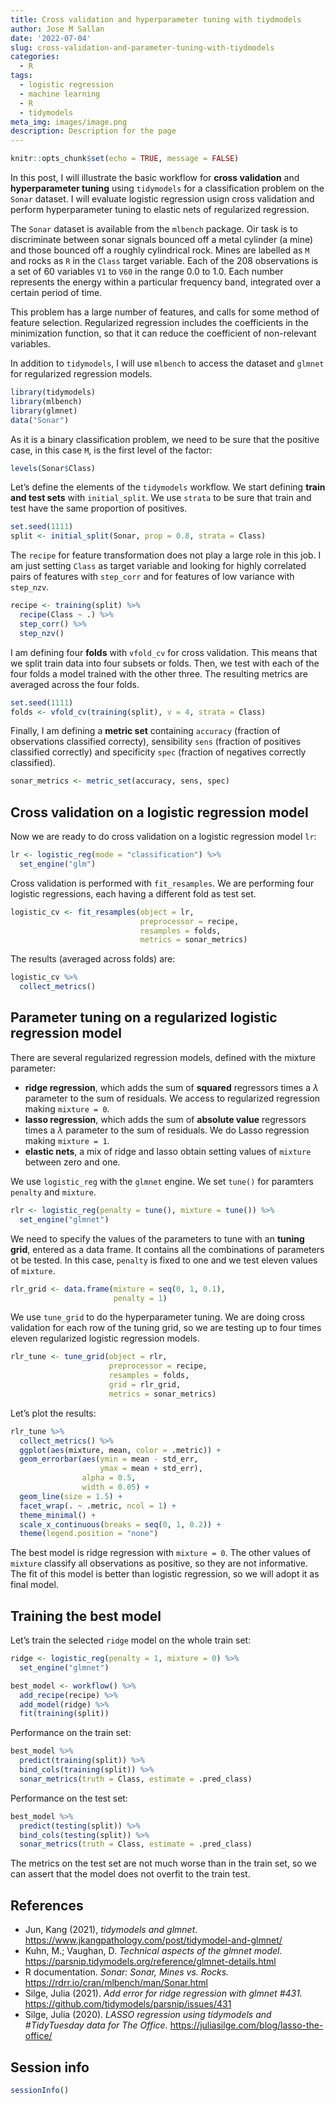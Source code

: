 ```yaml
---
title: Cross validation and hyperparameter tuning with tiydmodels
author: Jose M Sallan
date: '2022-07-04'
slug: cross-validation-and-parameter-tuning-with-tiydmodels
categories:
  - R
tags:
  - logistic regression
  - machine learning
  - R
  - tidymodels
meta_img: images/image.png
description: Description for the page
---
```



```r
knitr::opts_chunk$set(echo = TRUE, message = FALSE)
```

In this post, I will illustrate the basic workflow for **cross validation** and **hyperparameter tuning** using  `tidymodels` for a classification problem on the `Sonar` dataset. I will evaluate logistic regression usign cross validation and perform hyperparameter tuning to elastic nets of regularized regression.

The `Sonar` dataset is available from the `mlbench` package. Oir task is to discriminate between sonar signals bounced off a metal cylinder (a mine) and those bounced off a roughly cylindrical rock. Mines are labelled as `M` and rocks as `R` in the `Class` target variable. Each of the 208 observations is a set of 60 variables `V1` to `V60` in the range 0.0 to 1.0. Each number represents the energy within a particular frequency band, integrated over a certain period of time.

This problem has a large number of features, and calls for some method of feature selection. Regularized regression includes the coefficients in the minimization function, so that it can reduce the coefficient of non-relevant variables.

In addition to `tidymodels`, I will use `mlbench` to access the dataset and `glmnet` for regularized regression models.

```r
library(tidymodels)
library(mlbench)
library(glmnet)
data("Sonar")
```

As it is a binary classification problem, we need to be sure that the positive case, in this case `M`, is the first level of the factor:

```r
levels(Sonar$Class)
```

Let's define the elements of the `tidymodels` workflow. We start defining **train and test sets** with `initial_split`. We use `strata` to be sure that train and test have the same proportion of positives.

```r
set.seed(1111)
split <- initial_split(Sonar, prop = 0.8, strata = Class)
```

The `recipe` for feature transformation does not play a large role in this job. I am just setting `Class` as target variable and looking for highly correlated pairs of features with `step_corr` and for features of low variance with `step_nzv`.

```r
recipe <- training(split) %>%
  recipe(Class ~ .) %>%
  step_corr() %>%
  step_nzv()
```

I am defining four **folds** with `vfold_cv` for cross validation. This means that we split train data into four subsets or folds. Then, we test with each of the four folds a model trained with the other three. The resulting metrics are averaged across the four folds.

```r
set.seed(1111)
folds <- vfold_cv(training(split), v = 4, strata = Class)
```

Finally, I am defining a **metric set** containing `accuracy` (fraction of observations classified correcty), sensibility `sens` (fraction of positives classified correctly) and specificity `spec` (fraction of negatives correctly classified).

```r
sonar_metrics <- metric_set(accuracy, sens, spec)
```

## Cross validation on a logistic regression model

Now we are ready to do cross validation on a logistic regression model `lr`:

```r
lr <- logistic_reg(mode = "classification") %>%
  set_engine("glm")
```

Cross validation is performed with `fit_resamples`. We are performing four logistic regressions, each having a different fold as test set.

```r
logistic_cv <- fit_resamples(object = lr,
                             preprocessor = recipe,
                             resamples = folds,
                             metrics = sonar_metrics)
```

The results (averaged across folds) are:

```r
logistic_cv %>%
  collect_metrics()
```

## Parameter tuning on a regularized logistic regression model

There are several regularized regression models, defined with the mixture parameter:

* **ridge regression**, which adds the sum of **squared** regressors times a $\lambda$ parameter to the sum of residuals. We access to regularized regression making `mixture = 0`.
* **lasso regression**, which adds the sum of **absolute value** regressors times a $\lambda$ parameter to the sum of residuals. We do Lasso regression making `mixture = 1`.
* **elastic nets**, a mix of ridge and lasso obtain setting values of `mixture` between zero and one.

We use `logistic_reg` with the `glmnet` engine. We set `tune()` for paramters `penalty` and `mixture`.

```r
rlr <- logistic_reg(penalty = tune(), mixture = tune()) %>%
  set_engine("glmnet")
```

We need to specify the values of the parameters to tune with an **tuning grid**, entered as a data frame. It contains all the combinations of parameters ot be tested. In this case, `penalty` is fixed to one and we test eleven values of `mixture`.

```r
rlr_grid <- data.frame(mixture = seq(0, 1, 0.1),
                       penalty = 1)
```

We use `tune_grid` to do the hyperparameter tuning. We are doing cross validation for each row of the tuning grid, so we are testing up to four times eleven regularized logistic regression models.

```r
rlr_tune <- tune_grid(object = rlr,
                      preprocessor = recipe,
                      resamples = folds,
                      grid = rlr_grid,
                      metrics = sonar_metrics)
```

Let's plot the results:

```r
rlr_tune %>%
  collect_metrics() %>%
  ggplot(aes(mixture, mean, color = .metric)) +
  geom_errorbar(aes(ymin = mean - std_err,
                    ymax = mean + std_err), 
                alpha = 0.5,
                width = 0.05) +
  geom_line(size = 1.5) +
  facet_wrap(. ~ .metric, ncol = 1) +
  theme_minimal() +
  scale_x_continuous(breaks = seq(0, 1, 0.2)) +
  theme(legend.position = "none")
```

The best model is ridge regression with `mixture = 0`. The other values of `mixture` classify all observations as positive, so they are not informative. The fit of this model is better than logistic regression, so we will adopt it as final model.

## Training the best model

Let's train the selected `ridge` model on the whole train set:

```r
ridge <- logistic_reg(penalty = 1, mixture = 0) %>%
  set_engine("glmnet")

best_model <- workflow() %>%
  add_recipe(recipe) %>%
  add_model(ridge) %>%
  fit(training(split))
```

Performance on the train set:

```r
best_model %>%
  predict(training(split)) %>%
  bind_cols(training(split)) %>%
  sonar_metrics(truth = Class, estimate = .pred_class)
```

Performance on the test set:

```r
best_model %>%
  predict(testing(split)) %>%
  bind_cols(testing(split)) %>%
  sonar_metrics(truth = Class, estimate = .pred_class)
```

The metrics on the test set are not much worse than in the train set, so we can assert that the model does not overfit to the train test.

## References

* Jun, Kang (2021), *tidymodels and glmnet*. <https://www.jkangpathology.com/post/tidymodel-and-glmnet/>
* Kuhn, M.; Vaughan, D. *Technical aspects of the glmnet model.* <https://parsnip.tidymodels.org/reference/glmnet-details.html>
* R documentation. *Sonar: Sonar, Mines vs. Rocks.* <https://rdrr.io/cran/mlbench/man/Sonar.html>
* Silge, Julia (2021). *Add error for ridge regression with glmnet #431.* <https://github.com/tidymodels/parsnip/issues/431>
* Silge, Julia (2020). *LASSO regression using tidymodels and #TidyTuesday data for The Office.* <https://juliasilge.com/blog/lasso-the-office/>


## Session info

```r
sessionInfo()
```


